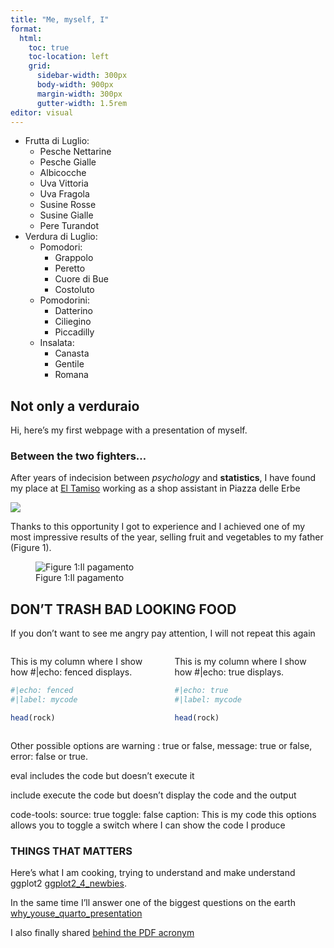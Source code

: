 ```yaml
---
title: "Me, myself, I"
format: 
  html:
    toc: true
    toc-location: left
    grid:
      sidebar-width: 300px
      body-width: 900px
      margin-width: 300px
      gutter-width: 1.5rem
editor: visual
---
```


::: column-margin
-   Frutta di Luglio:
    -   Pesche Nettarine
    -   Pesche Gialle
    -   Albicocche
    -   Uva Vittoria
    -   Uva Fragola
    -   Susine Rosse
    -   Susine Gialle
    -   Pere Turandot
-   Verdura di Luglio:
    -   Pomodori:
        -   Grappolo
        -   Peretto
        -   Cuore di Bue
        -   Costoluto
    -   Pomodorini:
        -   Datterino
        -   Ciliegino
        -   Piccadilly
    -   Insalata:
        -   Canasta
        -   Gentile
        -   Romana
:::

## Not only a verduraio

Hi, here's my first webpage with a presentation of myself.

### Between the two fighters...

After years of indecision between *psychology* and **statistics**, I have found my place at [El Tamiso](https://www.eltamiso.it/) working as a shop assistant in Piazza delle Erbe

![](img/erbe.jpg)

Thanks to this opportunity I got to experience and I achieved one of my most impressive results of the year, selling fruit and vegetables to my father (Figure 1).

![Figure 1:Il pagamento](img/pp.jpg)

::: callout-caution
## DON'T TRASH BAD LOOKING FOOD

If you don't want to see me angry pay attention, I will not repeat this again
:::

::::: columns
::: {.column width="50%"}
This is my column where I show how #\|echo: fenced displays.

```r
#|echo: fenced
#|label: mycode

head(rock)
```
:::

::: {.column width="50%"}
This is my column where I show how #\|echo: true displays.

```r
#|echo: true
#|label: mycode

head(rock)
```
:::
:::::

Other possible options are warning : true or false, message: true or false, error: false or true.

eval includes the code but doesn't execute it

include execute the code but doesn't display the code and the output

code-tools: source: true toggle: false caption: This is my code this options allows you to toggle a switch where I can show the code I produce

### THINGS THAT MATTERS

Here's what I am cooking, trying to understand and make understand ggplot2 [ggplot2_4_newbies](%22~ggplot2/ggplot_for_newbies.html%22).

In the same time I'll answer one of the biggest questions on the earth [why_youse_quarto_presentation](whyquartopres.html)

I also finally shared [behind the PDF acronym](PDF.qmd)
